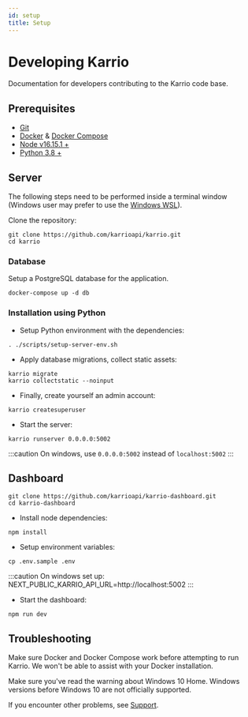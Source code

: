 ```yaml
---
id: setup
title: Setup
---
```


# Developing Karrio

Documentation for developers contributing to the Karrio code base.


## Prerequisites

- [Git](https://git-scm.com/downloads)
- [Docker](https://www.docker.com/products/docker-desktop) & [Docker Compose](https://docs.docker.com/compose/install/)
- [Node v16.15.1 +](https://nodejs.org/en/download/)
- [Python 3.8 +](https://www.python.org/downloads/)


## Server

The following steps need to be performed inside a terminal window
(Windows user may prefer to use the [Windows WSL](https://docs.microsoft.com/en-us/windows/wsl/install)).

Clone the repository:

```shell
git clone https://github.com/karrioapi/karrio.git
cd karrio
```


### Database

Setup a PostgreSQL database for the application.

```shell
docker-compose up -d db
```


### Installation using Python

- Setup Python environment with the dependencies:

```shell
. ./scripts/setup-server-env.sh
```

- Apply database migrations, collect static assets:

```shell
karrio migrate
karrio collectstatic --noinput
```

- Finally, create yourself an admin account:

```shell
karrio createsuperuser
```

- Start the server:

```shell
karrio runserver 0.0.0.0:5002
```

:::caution
  On windows, use `0.0.0.0:5002` instead of `localhost:5002`
:::


## Dashboard


```shell
git clone https://github.com/karrioapi/karrio-dashboard.git
cd karrio-dashboard
```

- Install node dependencies:

```shell
npm install
```

- Setup environment variables:

```shell
cp .env.sample .env
```

:::caution
  On windows set up:
  NEXT_PUBLIC_KARRIO_API_URL=http://localhost:5002
:::

- Start the dashboard:

```shell
npm run dev
```

## Troubleshooting

Make sure Docker and Docker Compose work before attempting to run Karrio.
We won't be able to assist with your Docker installation.

Make sure you've read the warning about Windows 10 Home.
Windows versions before Windows 10 are not officially supported.

If you encounter other problems, see [Support](/support).

